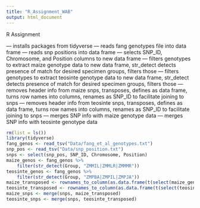 ```yaml
---
title: "R_Assignment_WAB"
output: html_document
---
```


R Assignment


--- installs packages from tidyverse
--- reads fang genotypes file into data frame
--- reads snp positions into data frame
--- selects SNP_ID, Chromosome, and Position columns to new data frame
--- filters genotypes to extract maize genotype data to new data frame, str_detect detects presence of match for desired specimen groups, filters those
--- filters genotypes to extract teosinte genotype data to new data frame, str_detect detects presence of match for desired specimen groups, filters those
--- removes header info from maize snps, transposes, defines as data frame, turns row names into columns, renames as SNP_ID to facilitate joining to snps
--- removes header info from teosinte snps, transposes, defines as data frame, turns row names into columns, renames as SNP_ID to facilitate joining to snps
--- merges SNP info with maize genotype data
--- merges SNP info with teosinte genotype data

```r
rm(list = ls())
library(tidyverse)
fang_genos <- read_tsv("Data/fang_et_al_genotypes.txt")
snp_pos <- read_tsv("Data/snp_position.txt")
snps <- select(snp_pos, SNP_ID, Chromosome, Position)
maize_genos <- fang_genos %>% 
    filter(str_detect(Group, "ZMMIL|ZMMLR|ZMMMR"))
teosinte_genos <- fang_genos %>% 
    filter(str_detect(Group, "ZMPBA|ZMPIL|ZMPJA"))
maize_transposed <- rownames_to_column(as.data.frame(t(select(maize_genos, -(Sample_ID:Group)))), var = "SNP_ID")
teosinte_transposed <- rownames_to_column(as.data.frame(t(select(teosinte_genos, -(Sample_ID:Group)))), var = "SNP_ID")
maize_snps <- merge(snps, maize_transposed)
teosinte_snps <- merge(snps, teosinte_transposed)
```

